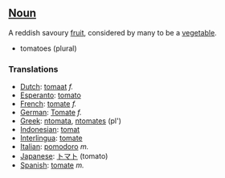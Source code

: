 ==[[Noun]]==

A reddish savoury [[fruit]], considered by many to be a [[vegetable]].

*tomatoes (plural)

===Translations===

*[[Dutch]]: [[tomaat]] ''f.''
*[[Esperanto]]: [[tomato]]
*[[French]]: [[tomate]] ''f.''
*[[German]]: [[Tomate]] ''f.''
*[[Greek]]: [[ntomata]], [[ntomates]] (pl')
*[[Indonesian]]: [[tomat]]
*[[Interlingua]]: [[tomate]]
*[[Italian]]: [[pomodoro]] ''m.''
*[[Japanese]]: [[トマト]] (tomato)
*[[Spanish]]: [[tomate]] ''m.''